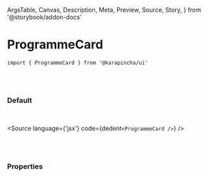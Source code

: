   ArgsTable,
  Canvas,
  Description,
  Meta,
  Preview,
  Source,
  Story,
} from '@storybook/addon-docs'


<Meta title='01. Atoms / ProgrammeCard' component={ProgrammeCard} />

# ProgrammeCard

`import { ProgrammeCard } from '@karapincha/ui'`

<br />
<br />

### Default

<br />

<Story name='Default'>
  <div className='doc-story__preview' style={{ zoom: '100%' }}>
    <div className='flex items-center gap-4'>
      <ProgrammeCard />
    </div>
  </div>
</Story>

<Source language={'jsx'} code={dedent`<ProgrammeCard />`} />

<br />
<br />

### Properties

<ArgsTable of={ProgrammeCard} />
